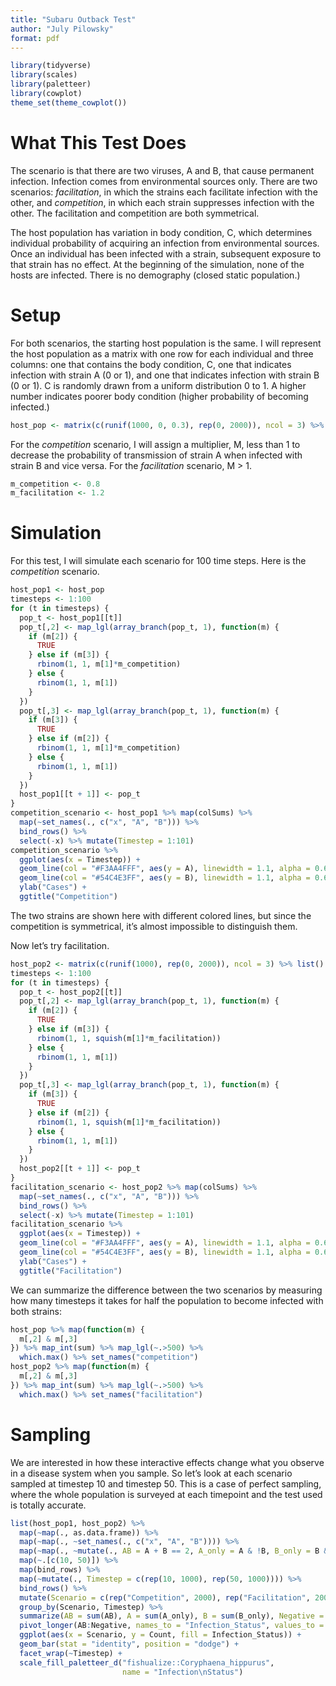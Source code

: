 ```yaml
---
title: "Subaru Outback Test"
author: "July Pilowsky"
format: pdf
---
```


```r
library(tidyverse)
library(scales)
library(paletteer)
library(cowplot)
theme_set(theme_cowplot())
```

# What This Test Does

The scenario is that there are two viruses, A and B, that cause permanent infection. Infection comes from environmental sources only. There are two scenarios: *facilitation*, in which the strains each facilitate infection with the other, and *competition*, in which each strain suppresses infection with the other. The facilitation and competition are both symmetrical.

The host population has variation in body condition, C, which determines individual probability of acquiring an infection from environmental sources. Once an individual has been infected with a strain, subsequent exposure to that strain has no effect. At the beginning of the simulation, none of the hosts are infected. There is no demography (closed static population.)

# Setup

For both scenarios, the starting host population is the same. I will represent the host population as a matrix with one row for each individual and three columns: one that contains the body condition, C, one that indicates infection with strain A (0 or 1), and one that indicates infection with strain B (0 or 1). C is randomly drawn from a uniform distribution 0 to 1. A higher number indicates poorer body condition (higher probability of becoming infected.)

```r
host_pop <- matrix(c(runif(1000, 0, 0.3), rep(0, 2000)), ncol = 3) %>% list()
```

For the *competition* scenario, I will assign a multiplier, M, less than 1 to decrease the probability of transmission of strain A when infected with strain B and vice versa. For the *facilitation* scenario, M \> 1.

```r
m_competition <- 0.8
m_facilitation <- 1.2
```

# Simulation

For this test, I will simulate each scenario for 100 time steps. Here is the *competition* scenario.

```r
host_pop1 <- host_pop
timesteps <- 1:100
for (t in timesteps) {
  pop_t <- host_pop1[[t]]
  pop_t[,2] <- map_lgl(array_branch(pop_t, 1), function(m) {
    if (m[2]) {
      TRUE
    } else if (m[3]) {
      rbinom(1, 1, m[1]*m_competition)
    } else {
      rbinom(1, 1, m[1])
    }
  })
  pop_t[,3] <- map_lgl(array_branch(pop_t, 1), function(m) {
    if (m[3]) {
      TRUE
    } else if (m[2]) {
      rbinom(1, 1, m[1]*m_competition)
    } else {
      rbinom(1, 1, m[1])
    }
  })
  host_pop1[[t + 1]] <- pop_t
}
competition_scenario <- host_pop1 %>% map(colSums) %>% 
  map(~set_names(., c("x", "A", "B"))) %>% 
  bind_rows() %>% 
  select(-x) %>% mutate(Timestep = 1:101)
competition_scenario %>% 
  ggplot(aes(x = Timestep)) +
  geom_line(col = "#F3AA4FFF", aes(y = A), linewidth = 1.1, alpha = 0.6) +
  geom_line(col = "#54C4E3FF", aes(y = B), linewidth = 1.1, alpha = 0.6) +
  ylab("Cases") +
  ggtitle("Competition")
```

The two strains are shown here with different colored lines, but since the competition is symmetrical, it's almost impossible to distinguish them.

Now let's try facilitation.

```r
host_pop2 <- matrix(c(runif(1000), rep(0, 2000)), ncol = 3) %>% list()
timesteps <- 1:100
for (t in timesteps) {
  pop_t <- host_pop2[[t]]
  pop_t[,2] <- map_lgl(array_branch(pop_t, 1), function(m) {
    if (m[2]) {
      TRUE
    } else if (m[3]) {
      rbinom(1, 1, squish(m[1]*m_facilitation))
    } else {
      rbinom(1, 1, m[1])
    }
  })
  pop_t[,3] <- map_lgl(array_branch(pop_t, 1), function(m) {
    if (m[3]) {
      TRUE
    } else if (m[2]) {
      rbinom(1, 1, squish(m[1]*m_facilitation))
    } else {
      rbinom(1, 1, m[1])
    }
  })
  host_pop2[[t + 1]] <- pop_t
}
facilitation_scenario <- host_pop2 %>% map(colSums) %>% 
  map(~set_names(., c("x", "A", "B"))) %>% 
  bind_rows() %>% 
  select(-x) %>% mutate(Timestep = 1:101) 
facilitation_scenario %>% 
  ggplot(aes(x = Timestep)) +
  geom_line(col = "#F3AA4FFF", aes(y = A), linewidth = 1.1, alpha = 0.6) +
  geom_line(col = "#54C4E3FF", aes(y = B), linewidth = 1.1, alpha = 0.6) +
  ylab("Cases") +
  ggtitle("Facilitation")
```

We can summarize the difference between the two scenarios by measuring how many timesteps it takes for half the population to become infected with both strains:

```r
host_pop %>% map(function(m) {
  m[,2] & m[,3]
}) %>% map_int(sum) %>% map_lgl(~.>500) %>% 
  which.max() %>% set_names("competition")
host_pop2 %>% map(function(m) {
  m[,2] & m[,3]
}) %>% map_int(sum) %>% map_lgl(~.>500) %>% 
  which.max() %>% set_names("facilitation")
```

# Sampling

We are interested in how these interactive effects change what you observe in a disease system when you sample. So let's look at each scenario sampled at timestep 10 and timestep 50. This is a case of perfect sampling, where the whole population is surveyed at each timepoint and the test used is totally accurate.

```r
list(host_pop1, host_pop2) %>% 
  map(~map(., as.data.frame)) %>% 
  map(~map(., ~set_names(., c("x", "A", "B")))) %>% 
  map(~map(., ~mutate(., AB = A + B == 2, A_only = A & !B, B_only = B & !A, neg = A + B == 0))) %>% 
  map(~.[c(10, 50)]) %>% 
  map(bind_rows) %>% 
  map(~mutate(., Timestep = c(rep(10, 1000), rep(50, 1000)))) %>% 
  bind_rows() %>% 
  mutate(Scenario = c(rep("Competition", 2000), rep("Facilitation", 2000))) %>% 
  group_by(Scenario, Timestep) %>% 
  summarize(AB = sum(AB), A = sum(A_only), B = sum(B_only), Negative = sum(neg)) %>% 
  pivot_longer(AB:Negative, names_to = "Infection_Status", values_to = "Count") %>% 
  ggplot(aes(x = Scenario, y = Count, fill = Infection_Status)) +
  geom_bar(stat = "identity", position = "dodge") +
  facet_wrap(~Timestep) +
  scale_fill_paletteer_d("fishualize::Coryphaena_hippurus", 
                         name = "Infection\nStatus")
```
